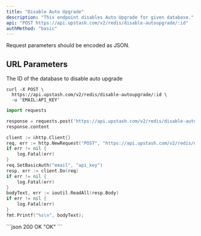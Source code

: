 ```yaml
---
title: "Disable Auto Upgrade"
description: "This endpoint disables Auto Upgrade for given database."
api: "POST https://api.upstash.com/v2/redis/disable-autoupgrade/:id"
authMethod: "basic"
---
```

<Note>
Request parameters should be encoded as JSON.
</Note>

## URL Parameters
<ParamField body="ID" required>
The ID of the database to disable auto upgrade
</ParamField>





<RequestExample>


```shell curl
curl -X POST \
  https://api.upstash.com/v2/redis/disable-autoupgrade/:id \
  -u 'EMAIL:API_KEY'
```

```python Python
import requests

response = requests.post('https://api.upstash.com/v2/redis/disable-autoupgrade/:id', auth=('EMAIL', 'API_KEY'))
response.content
```

```go Go
client := &http.Client{}
req, err := http.NewRequest("POST", "https://api.upstash.com/v2/redis/disable-autoupgrade/:id", nil)
if err != nil {
    log.Fatal(err)
}
req.SetBasicAuth("email", "api_key")
resp, err := client.Do(req)
if err != nil {
    log.Fatal(err)
}
bodyText, err := ioutil.ReadAll(resp.Body)
if err != nil {
    log.Fatal(err)
}
fmt.Printf("%s\n", bodyText);

```


</RequestExample>

<ResponseExample>
```json 200 OK
"OK"
```
</ResponseExample>
